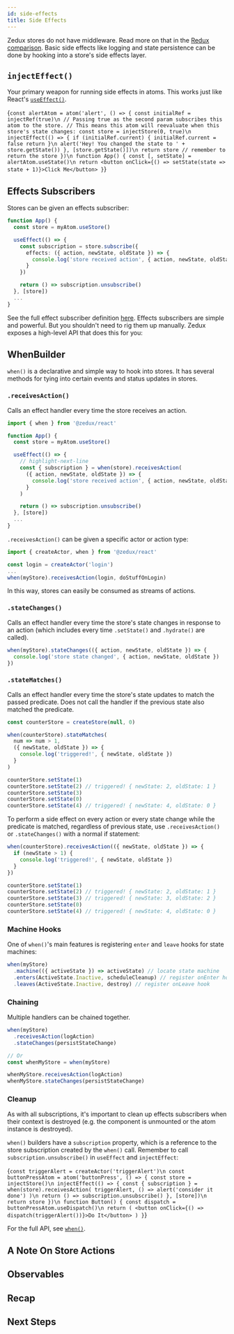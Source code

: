 ```yaml
---
id: side-effects
title: Side Effects
---
```



Zedux stores do not have middleware. Read more on that in the [Redux comparison](TODO:link). Basic side effects like logging and state persistence can be done by hooking into a store's side effects layer.

## `injectEffect()`

Your primary weapon for running side effects in atoms. This works just like React's [`useEffect()`](https://reactjs.org/docs/hooks-reference.html#useeffect).

<LiveEditor resultVar="App">{`
const alertAtom = atom('alert', () => {
  const initialRef = injectRef(true)\n
  // Passing true as the second param subscribes this atom to the store.
  // This means this atom will reevaluate when this store's state changes:
  const store = injectStore(0, true)\n
  injectEffect(() => {
    if (initialRef.current) {
      initialRef.current = false
      return
    }\n
    alert('Hey! You changed the state to ' + store.getState())
  }, [store.getState()])\n
  return store // remember to return the store
})\n
function App() {
  const [, setState] = alertAtom.useState()\n
  return <button onClick={() => setState(state => state + 1)}>Click Me</button>
}
`}</LiveEditor>

## Effects Subscribers

Stores can be given an effects subscriber:

```ts
function App() {
  const store = myAtom.useStore()

  useEffect(() => {
    const subscription = store.subscribe({
      effects: ({ action, newState, oldState }) => {
        console.log('store received action', { action, newState, oldState })
      }
    })

    return () => subscription.unsubscribe()
  }, [store])
  ...
}
```

See the full effect subscriber definition [here](TODO:link). Effects subscribers are simple and powerful. But you shouldn't need to rig them up manually. Zedux exposes a high-level API that does this for you:

## WhenBuilder

`when()` is a declarative and simple way to hook into stores. It has several methods for tying into certain events and status updates in stores.

### `.receivesAction()`

Calls an effect handler every time the store receives an action.

```ts
import { when } from '@zedux/react'

function App() {
  const store = myAtom.useStore()

  useEffect(() => {
    // highlight-next-line
    const { subscription } = when(store).receivesAction(
      ({ action, newState, oldState }) => {
        console.log('store received action', { action, newState, oldState })
      }
    )

    return () => subscription.unsubscribe()
  }, [store])
  ...
}
```

`.receivesAction()` can be given a specific actor or action type:

```ts
import { createActor, when } from '@zedux/react'

const login = createActor('login')
...
when(myStore).receivesAction(login, doStuffOnLogin)
```

In this way, stores can easily be consumed as streams of actions.

### `.stateChanges()`

Calls an effect handler every time the store's state changes in response to an action (which includes every time `.setState()` and `.hydrate()` are called).

```ts
when(myStore).stateChanges(({ action, newState, oldState }) => {
  console.log('store state changed', { action, newState, oldState })
})
```

### `.stateMatches()`

Calls an effect handler every time the store's state updates to match the passed predicate. Does not call the handler if the previous state also matched the predicate.

```ts
const counterStore = createStore(null, 0)

when(counterStore).stateMatches(
  num => num > 1,
  ({ newState, oldState }) => {
    console.log('triggered!', { newState, oldState })
  }
)

counterStore.setState(1)
counterStore.setState(2) // triggered! { newState: 2, oldState: 1 }
counterStore.setState(3)
counterStore.setState(0)
counterStore.setState(4) // triggered! { newState: 4, oldState: 0 }
```

To perform a side effect on every action or every state change while the predicate is matched, regardless of previous state, use `.receivesAction()` or `.stateChanges()` with a normal if statement:

```ts
when(counterStore).receivesAction(({ newState, oldState }) => {
  if (newState > 1) {
    console.log('triggered!', { newState, oldState })
  }
})

counterStore.setState(1)
counterStore.setState(2) // triggered! { newState: 2, oldState: 1 }
counterStore.setState(3) // triggered! { newState: 3, oldState: 2 }
counterStore.setState(0)
counterStore.setState(4) // triggered! { newState: 4, oldState: 0 }
```

### Machine Hooks

One of `when()`'s main features is registering `enter` and `leave` hooks for state machines:

```ts
when(myStore)
  .machine(({ activeState }) => activeState) // locate state machine
  .enters(ActiveState.Inactive, scheduleCleanup) // register onEnter hook
  .leaves(ActiveState.Inactive, destroy) // register onLeave hook
```

### Chaining

Multiple handlers can be chained together.

```ts
when(myStore)
  .receivesAction(logAction)
  .stateChanges(persistStateChange)

// Or
const whenMyStore = when(myStore)

whenMyStore.receivesAction(logAction)
whenMyStore.stateChanges(persistStateChange)
```

### Cleanup

As with all subscriptions, it's important to clean up effects subscribers when their context is destroyed (e.g. the component is unmounted or the atom instance is destroyed).

`when()` builders have a `subscription` property, which is a reference to the store subscription created by the `when()` call. Remember to call `subscription.unsubscribe()` in `useEffect` and `injectEffect`:

<LiveEditor resultVar="Button">{`
const triggerAlert = createActor('triggerAlert')\n
const buttonPressAtom = atom('buttonPress', () => {
  const store = injectStore()\n
  injectEffect(() => {
    const { subscription } = when(store).receivesAction(
      triggerAlert,
      () => alert('consider it done')
    )\n
    return () => subscription.unsubscribe()
  }, [store])\n
  return store
})\n
function Button() {
  const dispatch = buttonPressAtom.useDispatch()\n
  return (
    <button onClick={() => dispatch(triggerAlert())}>Do It</button>
  )
}
`}</LiveEditor>

For the full API, see [`when()`](TODO:link).

## A Note On Store Actions



## Observables



## Recap



## Next Steps
